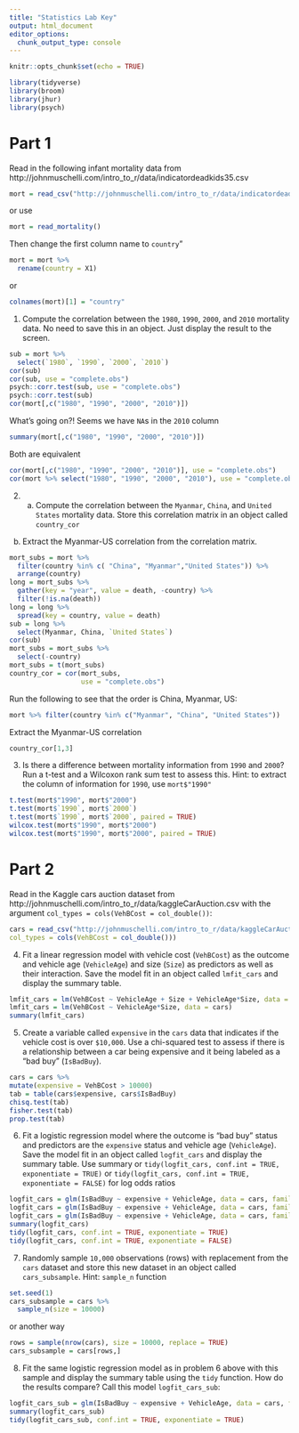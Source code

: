 ```yaml
---
title: "Statistics Lab Key"
output: html_document
editor_options: 
  chunk_output_type: console
---
```


```r
knitr::opts_chunk$set(echo = TRUE)
```

```r
library(tidyverse)
library(broom)
library(jhur)
library(psych)
```

# Part 1
Read in the following infant mortality data from http://johnmuschelli.com/intro_to_r/data/indicatordeadkids35.csv
```r
mort = read_csv("http://johnmuschelli.com/intro_to_r/data/indicatordeadkids35.csv")
```
or use 
```r
mort = read_mortality()
```

Then change the first column name to `country`"

```r
mort = mort %>% 
  rename(country = X1)
```

or 

```r
colnames(mort)[1] = "country"
```

1. Compute the correlation between the `1980`, `1990`, `2000`, and `2010` mortality data.
No need to save this in an object. Just display the result to the screen.
```r
sub = mort %>% 
  select(`1980`, `1990`, `2000`, `2010`)
cor(sub)
cor(sub, use = "complete.obs")
psych::corr.test(sub, use = "complete.obs")
psych::corr.test(sub)
cor(mort[,c("1980", "1990", "2000", "2010")])
```

What's going on?! Seems we have `NA`s in the `2010` column

```r
summary(mort[,c("1980", "1990", "2000", "2010")])
```
Both are equivalent
```r
cor(mort[,c("1980", "1990", "2000", "2010")], use = "complete.obs")
cor(mort %>% select("1980", "1990", "2000", "2010"), use = "complete.obs")
```

2. a. Compute the correlation between the `Myanmar`, `China`, and `United States` mortality data. Store this correlation matrix in an object called `country_cor`

b. Extract the Myanmar-US correlation from the correlation matrix.
```r
mort_subs = mort %>% 
  filter(country %in% c( "China", "Myanmar","United States")) %>% 
  arrange(country)
long = mort_subs %>% 
  gather(key = "year", value = death, -country) %>% 
  filter(!is.na(death))
long = long %>% 
  spread(key = country, value = death)
sub = long %>% 
  select(Myanmar, China, `United States`)
cor(sub)
mort_subs = mort_subs %>% 
  select(-country)
mort_subs = t(mort_subs)
country_cor = cor(mort_subs, 
                  use = "complete.obs")
```

Run the following to see that the order is China, Myanmar, US:
```r
mort %>% filter(country %in% c("Myanmar", "China", "United States"))
```

Extract the Myanmar-US correlation

```r
country_cor[1,3]
```

3. Is there a difference between mortality information from `1990` and `2000`?
Run a t-test and a Wilcoxon rank sum test to assess this.
Hint: to extract the column of information for `1990`, use `mort$"1990"`

```r
t.test(mort$"1990", mort$"2000")
t.test(mort$`1990`, mort$`2000`)
t.test(mort$`1990`, mort$`2000`, paired = TRUE)
wilcox.test(mort$"1990", mort$"2000")
wilcox.test(mort$"1990", mort$"2000", paired = TRUE)
```

# Part 2

Read in the Kaggle cars auction dataset from http://johnmuschelli.com/intro_to_r/data/kaggleCarAuction.csv with the argument `col_types = cols(VehBCost = col_double())`:
```r
cars = read_csv("http://johnmuschelli.com/intro_to_r/data/kaggleCarAuction.csv",
col_types = cols(VehBCost = col_double()))
```

4. Fit a linear regression model with vehicle cost (`VehBCost`) as the outcome and 
vehicle age (`VehicleAge`) and size (`Size`) as predictors as well as their interaction.  Save the model fit in an object called `lmfit_cars` and display the summary table.

```r
lmfit_cars = lm(VehBCost ~ VehicleAge + Size + VehicleAge*Size, data = cars)
lmfit_cars = lm(VehBCost ~ VehicleAge*Size, data = cars)
summary(lmfit_cars)
```

5. Create a variable called `expensive` in the `cars` data that indicates if the 
vehicle cost is over `$10,000`. Use a chi-squared test to assess if there is a
relationship between a car being expensive and it being labeled as a "bad buy" (`IsBadBuy`).

```r
cars = cars %>%
mutate(expensive = VehBCost > 10000)
tab = table(cars$expensive, cars$IsBadBuy)
chisq.test(tab)
fisher.test(tab)
prop.test(tab)
```

6. Fit a logistic regression model where the outcome is "bad buy" status and predictors are the `expensive` status and vehicle age (`VehicleAge`).
Save the model fit in an object called `logfit_cars` and display the summary table.
Use summary or `tidy(logfit_cars, conf.int = TRUE, exponentiate = TRUE)`
or `tidy(logfit_cars, conf.int = TRUE, exponentiate = FALSE)` for log odds ratios 

```r
logfit_cars = glm(IsBadBuy ~ expensive + VehicleAge, data = cars, family = binomial)
logfit_cars = glm(IsBadBuy ~ expensive + VehicleAge, data = cars, family = binomial())
logfit_cars = glm(IsBadBuy ~ expensive + VehicleAge, data = cars, family = "binomial")
summary(logfit_cars)
tidy(logfit_cars, conf.int = TRUE, exponentiate = TRUE)
tidy(logfit_cars, conf.int = TRUE, exponentiate = FALSE)
```

7. Randomly sample `10,000` observations (rows) with replacement from the `cars` dataset and store this new dataset in an object called `cars_subsample`.  Hint: `sample_n` function

```r
set.seed(1)
cars_subsample = cars %>% 
  sample_n(size = 10000)
```

or another way

```r
rows = sample(nrow(cars), size = 10000, replace = TRUE)
cars_subsample = cars[rows,]
```

8. Fit the same logistic regression model as in problem 6 above 
with this sample and display the summary table using the `tidy` function. How do the results compare?  Call this model `logfit_cars_sub`:

```r
logfit_cars_sub = glm(IsBadBuy ~ expensive + VehicleAge, data = cars, family = binomial)
summary(logfit_cars_sub)
tidy(logfit_cars_sub, conf.int = TRUE, exponentiate = TRUE)
```
